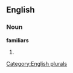 
==English==

===Noun===
'''familiars'''

# {{plural of|[[familiar]]}}

[[Category:English plurals]]